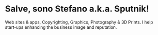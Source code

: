 # Salve, sono Stefano a.k.a. Sputnik!

Web sites & apps, Copyrighting, Graphics, Photography & 3D Prints.
I help start-ups enhancing the business image and reputation.
